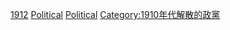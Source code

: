 {{Cat topic disestablished in year |topic= 政黨 | year=1912}}

[[Category:各年份解散政黨|1912]]
[[Category:1912年廢除|Political]]
[[Category:1912年政治|Political]]
[[Category:1910年代解散的政黨|Category:1910年代解散的政黨]]